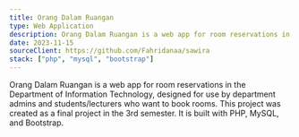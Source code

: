 ```yaml
---
title: Orang Dalam Ruangan
type: Web Application
description: Orang Dalam Ruangan is a web app for room reservations in the Department of Information Technology, designed for use by department admins and students/lecturers who want to book rooms. This project was created as a final project in the 3rd semester.
date: 2023-11-15
sourceClient: https://github.com/Fahridanaa/sawira
stack: ["php", "mysql", "bootstrap"]
---
```


Orang Dalam Ruangan is a web app for room reservations in the Department of Information Technology, designed for use by department admins and students/lecturers who want to book rooms. This project was created as a final project in the 3rd semester. It is built with PHP, MySQL, and Bootstrap.
```
